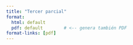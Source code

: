 ```yaml
---
title: "Tercer parcial"
format: 
  html: default
  pdf: default        # <-- genera también PDF
format-links: [pdf] 
---
```

